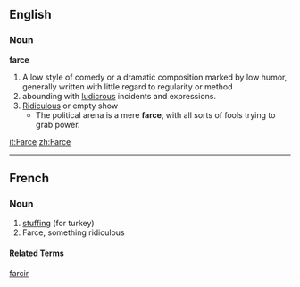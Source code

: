 == English ==
=== Noun ===
'''farce'''
#A low style of comedy or a dramatic composition marked by low humor, generally written with little regard to regularity or method
#abounding with [[ludicrous]] incidents and expressions.
#[[Ridiculous]] or empty show
#*The political arena is a mere '''farce''', with all sorts of fools trying to grab power.
[[it:Farce]]
[[zh:Farce]]

----
==French==
===Noun===
# [[stuffing]] (for turkey)
# Farce, something ridiculous

====Related Terms====
[[farcir]]